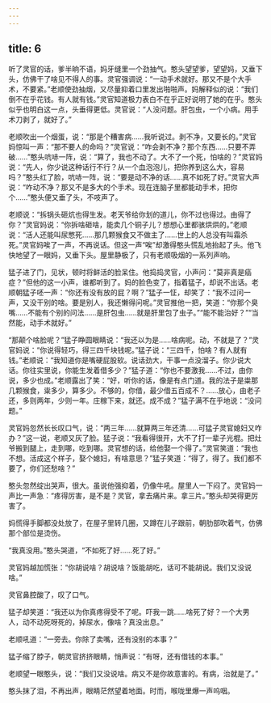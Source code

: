 ```yaml
---
---
---
```

title: 6
---



听了灵官的话，爹半晌不语，妈牙缝里一个劲抽气。憨头望望爹，望望妈，又垂下头，仿佛干了啥见不得人的事。灵官强调说：“一动手术就好。那又不是个大手术，不要紧。”老顺使劲抽烟，又尽量抑着口里发出啪啪声。妈解释似的说：“我们倒不在乎花钱。有人就有钱。”灵官知道极力表白不在乎正好说明了她的在乎。憨头似乎也明白这一点，头垂得更低。灵官说：“人没问题。肝包虫，一个小病。用手术刀剥了，就好了。”

老顺吹出一个烟蛋，说：“那是个糟害病……我听说过。剥不净，又要长的。”灵官妈惊叫一声：“那不要人的命吗？”灵官说：“咋会剥不净？那个东西……只要不弄破……”憨头吭哧一阵，说：“算了，我也不动了。大不了一个死，怕啥的？”灵官妈说：“先人，你少说这种话行不行？从一个血泡泡儿，把你养到这么大，容易吗？”憨头红了脸，吭哧一阵，说：“要是动不净的话……真不如死了好。”灵官大声说：“咋动不净？那又不是多大的个手术。现在连脑子里都能动手术，把你个……”憨头便又垂了头，不吱声了。

老顺说：“拆锅头砸炕也得生发。老天爷给你划的道儿，你不过也得过。由得了你？”灵官妈说：“你拆啥砸啥，能卖几个铜子儿？想想心里都骇烘烘的。”老顺说：“活人还能叫尿憋死……那几颗猴食又不做主了……世上的人总没有叫霜杀死。”灵官妈唉了一声，不再说话。但这一声“唉”却激得憨头慌乱地抬起了头。他飞快地望了一眼妈，又垂下头。屋里静极了，只有老顺吸烟的一系列声响。

猛子进了门，见状，顿时将鲜活的脸呆住。他捣捣灵官，小声问：“莫非真是癌症？”但他的这一小声，谁都听到了。妈的脸色变了，指着猛子，却说不出话。老顺朝猛子呸一声：“你还有没有放的屁？啊？”猛子一怔，却笑了：“我不过问一声，又没干别的啥。要是别人，我还懒得问呢。”灵官推他一把，笑道：“你那个臭嘴……不能有个别的问法……是肝包虫……就是肝里包了虫子。”“能不能治好？”“当然能，动手术就好。”

“那颠个啥脸呢？”猛子睁圆眼睛说：“我还以为是……啥病呢。动，不就是了？”灵官妈说：“你说得轻巧，得三四千块钱呢。”猛子说：“三四千，怕啥？有人就有钱。”老顺说：“我知道你是嘴硬屁股软。说话劲大，干事一点没溜子。你少说大话。你往实里说，你能生发着借多少？”猛子道：“你也不要激我……不过，由你说，多少也成。”老顺露出了笑：“好，听你的话，像是有点门道。我的法子是粜那几颗猴食，粜多少，算多少。不够的，你借，最少借五百成不？……放心，由老子还，多则两年，少则一年。庄稼下来，就还。成不成？”猛子满不在乎地说：“没问题。”

灵官妈忽然长长叹口气，说：“两三年……就算两三年还清……可猛子灵官媳妇又咋办？”这一说，老顺又灰了脸。猛子说：“我看得很开，大不了打一辈子光棍。把灶爷搬到腿上，走到哪，吃到哪。灵官想的话，给他娶一个得了。”灵官笑道：“我也不想。活成这个样子，娶个媳妇，有啥意思？”猛子笑道：“得了，得了。我们都不要了，你们还愁啥？”

憨头忽然绽出哭声，很大。虽说他强抑着，仍像牛吼。屋里人一下闷了。灵官妈一声比一声急：“疼得厉害，是不是？灵官，拿去痛片来。拿三片。”憨头却哭得更厉害了。

妈慌得手脚都没处放了，在屋子里转几圈，又蹲在儿子跟前，朝肋部吹着气，仿佛那个部位是烫伤。

“我真没用。”憨头哭道，“不如死了好……死了好。”

灵官妈越加慌张：“你胡说啥？胡说啥？饭能胡吃，话可不能胡说。我们又没说啥。”

灵官鼻腔酸了，叹了口气。

猛子却笑道：“我还以为你真疼得受不了呢。吓我一跳……啥死了好？一个大男人，动不动死呀死的，掉尿水，像啥？真没出息。”

老顺吼道：“一旁去。你除了卖嘴，还有没别的本事？”

猛子缩了脖子，朝灵官挤挤眼睛，悄声说：“有呀，还有借钱的本事。”

老顺望一眼憨头，说：“我们又没说啥。病又不是你故意害的。有病，治就是了。”

憨头抹了泪，不再出声，眼睛茫然望着地面。时而，喉咙里爆一声呜咽。